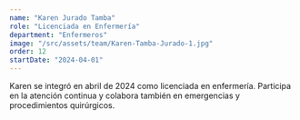 ```yaml
---
name: "Karen Jurado Tamba"
role: "Licenciada en Enfermería"
department: "Enfermeros"
image: "/src/assets/team/Karen-Tamba-Jurado-1.jpg"
order: 12
startDate: "2024-04-01"
---
```


Karen se integró en abril de 2024 como licenciada en enfermería. Participa en la atención continua y colabora también en emergencias y procedimientos quirúrgicos.
